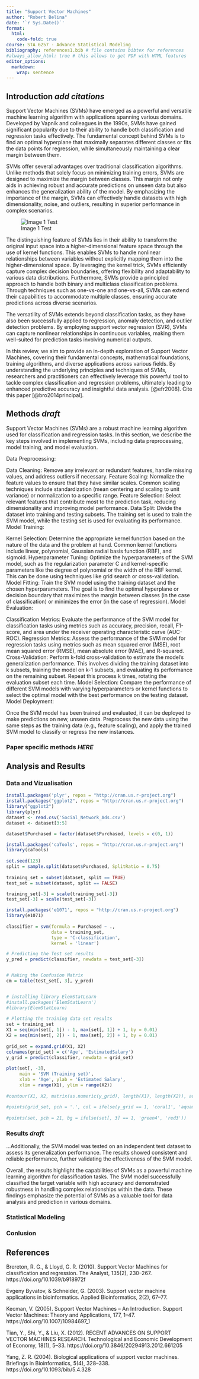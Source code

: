 ```yaml
---
title: "Support Vector Machines"
author: "Robert Belina"
date: '`r Sys.Date()`'
format:
  html:
    code-fold: true
course: STA 6257 - Advance Statistical Modeling
bibliography: references1.bib # file contains bibtex for references
#always_allow_html: true # this allows to get PDF with HTML features
editor_options: 
  markdown: 
    wrap: sentence
---
```


## Introduction *add citations*

Support Vector Machines (SVMs) have emerged as a powerful and versatile machine learning algorithm with applications spanning various domains.
Developed by Vapnik and colleagues in the 1990s, SVMs have gained significant popularity due to their ability to handle both classification and regression tasks effectively.
The fundamental concept behind SVMs is to find an optimal hyperplane that maximally separates different classes or fits the data points for regression, while simultaneously maintaining a clear margin between them.

SVMs offer several advantages over traditional classification algorithms.
Unlike methods that solely focus on minimizing training errors, SVMs are designed to maximize the margin between classes.
This margin not only aids in achieving robust and accurate predictions on unseen data but also enhances the generalization ability of the model.
By emphasizing the importance of the margin, SVMs can effectively handle datasets with high dimensionality, noise, and outliers, resulting in superior performance in complex scenarios.

![Image 1 Test](onee.png)

The distinguishing feature of SVMs lies in their ability to transform the original input space into a higher-dimensional feature space through the use of kernel functions.
This enables SVMs to handle nonlinear relationships between variables without explicitly mapping them into the higher-dimensional space.
By leveraging the kernel trick, SVMs efficiently capture complex decision boundaries, offering flexibility and adaptability to various data distributions.
Furthermore, SVMs provide a principled approach to handle both binary and multiclass classification problems.
Through techniques such as one-vs-one and one-vs-all, SVMs can extend their capabilities to accommodate multiple classes, ensuring accurate predictions across diverse scenarios.

The versatility of SVMs extends beyond classification tasks, as they have also been successfully applied to regression, anomaly detection, and outlier detection problems.
By employing support vector regression (SVR), SVMs can capture nonlinear relationships in continuous variables, making them well-suited for prediction tasks involving numerical outputs.

In this review, we aim to provide an in-depth exploration of Support Vector Machines, covering their fundamental concepts, mathematical foundations, training algorithms, and diverse applications across various fields.
By understanding the underlying principles and techniques of SVMs, researchers and practitioners can effectively leverage this powerful tool to tackle complex classification and regression problems, ultimately leading to enhanced predictive accuracy and insightful data analysis.
[@efr2008].
Cite this paper [@bro2014principal].

## Methods *draft*

Support Vector Machines (SVMs) are a robust machine learning algorithm used for classification and regression tasks.
In this section, we describe the key steps involved in implementing SVMs, including data preprocessing, model training, and model evaluation.

Data Preprocessing:

Data Cleaning: Remove any irrelevant or redundant features, handle missing values, and address outliers if necessary.
Feature Scaling: Normalize the feature values to ensure that they have similar scales.
Common scaling techniques include standardization (mean centering and scaling to unit variance) or normalization to a specific range.
Feature Selection: Select relevant features that contribute most to the prediction task, reducing dimensionality and improving model performance.
Data Split: Divide the dataset into training and testing subsets.
The training set is used to train the SVM model, while the testing set is used for evaluating its performance.
Model Training:

Kernel Selection: Determine the appropriate kernel function based on the nature of the data and the problem at hand.
Common kernel functions include linear, polynomial, Gaussian radial basis function (RBF), and sigmoid.
Hyperparameter Tuning: Optimize the hyperparameters of the SVM model, such as the regularization parameter C and kernel-specific parameters like the degree of polynomial or the width of the RBF kernel.
This can be done using techniques like grid search or cross-validation.
Model Fitting: Train the SVM model using the training dataset and the chosen hyperparameters.
The goal is to find the optimal hyperplane or decision boundary that maximizes the margin between classes (in the case of classification) or minimizes the error (in the case of regression).
Model Evaluation:

Classification Metrics: Evaluate the performance of the SVM model for classification tasks using metrics such as accuracy, precision, recall, F1-score, and area under the receiver operating characteristic curve (AUC-ROC).
Regression Metrics: Assess the performance of the SVM model for regression tasks using metrics such as mean squared error (MSE), root mean squared error (RMSE), mean absolute error (MAE), and R-squared.
Cross-Validation: Perform k-fold cross-validation to estimate the model's generalization performance.
This involves dividing the training dataset into k subsets, training the model on k-1 subsets, and evaluating its performance on the remaining subset.
Repeat this process k times, rotating the evaluation subset each time.
Model Selection: Compare the performance of different SVM models with varying hyperparameters or kernel functions to select the optimal model with the best performance on the testing dataset.
Model Deployment:

Once the SVM model has been trained and evaluated, it can be deployed to make predictions on new, unseen data.
Preprocess the new data using the same steps as the training data (e.g., feature scaling), and apply the trained SVM model to classify or regress the new instances.

### Paper specific methods *HERE*

## Analysis and Results

### Data and Vizualisation

```r
install.packages('plyr', repos = "http://cran.us.r-project.org")
install.packages("ggplot2", repos = "http://cran.us.r-project.org")
library("ggplot2")
library(plyr)
dataset <- read.csv('Social_Network_Ads.csv')
dataset <- dataset[3:5]

dataset$Purchased = factor(dataset$Purchased, levels = c(0, 1))

install.packages('caTools', repos = "http://cran.us.r-project.org")
library(caTools)
  
set.seed(123)
split = sample.split(dataset$Purchased, SplitRatio = 0.75)
  
training_set = subset(dataset, split == TRUE)
test_set = subset(dataset, split == FALSE)

training_set[-3] = scale(training_set[-3])
test_set[-3] = scale(test_set[-3])

install.packages('e1071', repos = "http://cran.us.r-project.org")
library(e1071)
  
classifier = svm(formula = Purchased ~ .,
                 data = training_set,
                 type = 'C-classification',
                 kernel = 'linear')

# Predicting the Test set results
y_pred = predict(classifier, newdata = test_set[-3])


# Making the Confusion Matrix
cm = table(test_set[, 3], y_pred)


# installing library ElemStatLearn
#install.packages('ElemStatLearn')
#library(ElemStatLearn)
  
# Plotting the training data set results
set = training_set
X1 = seq(min(set[, 1]) - 1, max(set[, 1]) + 1, by = 0.01)
X2 = seq(min(set[, 2]) - 1, max(set[, 2]) + 1, by = 0.01)
  
grid_set = expand.grid(X1, X2)
colnames(grid_set) = c('Age', 'EstimatedSalary')
y_grid = predict(classifier, newdata = grid_set)
  
plot(set[, -3],
     main = 'SVM (Training set)',
     xlab = 'Age', ylab = 'Estimated Salary',
     xlim = range(X1), ylim = range(X2))
  
#contour(X1, X2, matrix(as.numeric(y_grid), length(X1), length(X2)), add = TRUE)
  
#points(grid_set, pch = '.', col = ifelse(y_grid == 1, 'coral1', 'aquamarine'))
  
#points(set, pch = 21, bg = ifelse(set[, 3] == 1, 'green4', 'red3'))

```

### Results *draft*

...Additionally, the SVM model was tested on an independent test dataset to assess its generalization performance.
The results showed consistent and reliable performance, further validating the effectiveness of the SVM model.

Overall, the results highlight the capabilities of SVMs as a powerful machine learning algorithm for classification tasks.
The SVM model successfully classified the target variable with high accuracy and demonstrated robustness in handling complex relationships within the data.
These findings emphasize the potential of SVMs as a valuable tool for data analysis and prediction in various domains.

### Statistical Modeling

### Conlusion

## References
Brereton, R. G., & Lloyd, G. R. (2010). Support Vector Machines for classification and regression. The Analyst, 135(2), 230–267. https://doi.org/10.1039/b918972f

Evgeny Byvatov, & Schneider, G. (2003). Support vector machine applications in bioinformatics. Applied Bioinformatics, 2(2), 67–77.

Kecman, V. (2005). Support Vector Machines – An Introduction. Support Vector Machines: Theory and Applications, 177, 1–47. https://doi.org/10.1007/10984697_1

Tian, Y., Shi, Y., & Liu, X. (2012). RECENT ADVANCES ON SUPPORT VECTOR MACHINES RESEARCH. Technological and Economic Development of Economy, 18(1), 5–33. https://doi.org/10.3846/20294913.2012.661205

Yang, Z. R. (2004). Biological applications of support vector machines. Briefings in Bioinformatics, 5(4), 328–338. https://doi.org/10.1093/bib/5.4.328

